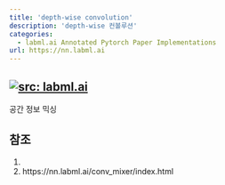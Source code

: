 ```yaml
---
title: 'depth-wise convolution'
description: 'depth-wise 컨볼루션'
categories:
  - labml.ai Annotated Pytorch Paper Implementations
url: https://nn.labml.ai
---
```

<a href="https://nn.labml.ai/" target="_blank"><img   loading="lazy" alt="src: labml.ai" src="https://img.shields.io/badge/문서-labml.ai_Annoated_Pytorch_Paper_Implementations-deeppink" ></a>
---
공간 정보 믹싱
 
## 참조

1.
2. https://nn.labml.ai/conv_mixer/index.html